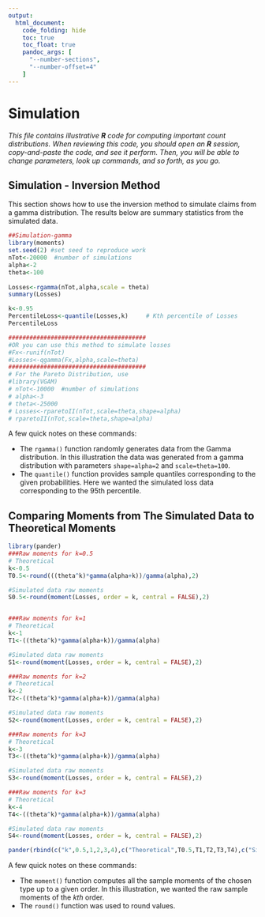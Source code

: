 ```yaml
---
output: 
  html_document:
    code_folding: hide
    toc: true
    toc_float: true
    pandoc_args: [
      "--number-sections",
      "--number-offset=4"
    ]
---
```


# Simulation 

*This file contains illustrative **R** code for computing important count distributions. When reviewing this code, you should open an **R** session, copy-and-paste the code, and see it perform. Then, you will be able to change parameters, look up commands, and so forth, as you go. *

## Simulation - Inversion Method
This section shows how to use the inversion method to simulate claims from a gamma distribution. The results below are summary statistics from the simulated data. 

```r
##Simulation-gamma
library(moments)
set.seed(2) #set seed to reproduce work 
nTot<-20000  #number of simulations
alpha<-2
theta<-100
         
Losses<-rgamma(nTot,alpha,scale = theta)  
summary(Losses)

k<-0.95
PercentileLoss<-quantile(Losses,k)     # Kth percentile of Losses 
PercentileLoss

#######################################
#OR you can use this method to simulate losses 
#Fx<-runif(nTot)
#Losses<-qgamma(Fx,alpha,scale=theta)
#######################################
# For the Pareto Distribution, use
#library(VGAM)
# nTot<-10000  #number of simulations
# alpha<-3
# theta<-25000
# Losses<-rparetoII(nTot,scale=theta,shape=alpha)
# rparetoII(nTot,scale=theta,shape=alpha) 
```
A few quick notes on these commands:

* The `rgamma()` function randomly generates data from the Gamma distribution.  In this illustration the data was generated from a gamma distribution with parameters `shape=alpha=2` and `scale=theta=100`. 
* The `quantile()` function provides sample quantiles corresponding to the given probabilities. Here we wanted the simulated loss data corresponding to the 95th percentile. 



## Comparing Moments from The Simulated Data to Theoretical Moments

```r
library(pander)
###Raw moments for k=0.5
# Theoretical 
k<-0.5
T0.5<-round(((theta^k)*gamma(alpha+k))/gamma(alpha),2)

#Simulated data raw moments
S0.5<-round(moment(Losses, order = k, central = FALSE),2)


###Raw moments for k=1
# Theoretical 
k<-1
T1<-((theta^k)*gamma(alpha+k))/gamma(alpha)

#Simulated data raw moments
S1<-round(moment(Losses, order = k, central = FALSE),2)

###Raw moments for k=2
# Theoretical 
k<-2
T2<-((theta^k)*gamma(alpha+k))/gamma(alpha)

#Simulated data raw moments
S2<-round(moment(Losses, order = k, central = FALSE),2)

###Raw moments for k=3
# Theoretical 
k<-3
T3<-((theta^k)*gamma(alpha+k))/gamma(alpha)

#Simulated data raw moments
S3<-round(moment(Losses, order = k, central = FALSE),2)

###Raw moments for k=3
# Theoretical 
k<-4
T4<-((theta^k)*gamma(alpha+k))/gamma(alpha)

#Simulated data raw moments
S4<-round(moment(Losses, order = k, central = FALSE),2)

pander(rbind(c("k",0.5,1,2,3,4),c("Theoretical",T0.5,T1,T2,T3,T4),c("Simulated",S0.5,S1,S2,S3,S4)))
```

A few quick notes on these commands:

* The `moment()` function computes all the sample moments of the chosen type up to a given order. In this illustration, we wanted the raw sample moments of the *kth* order.
* The `round()` function was used to round values. 


